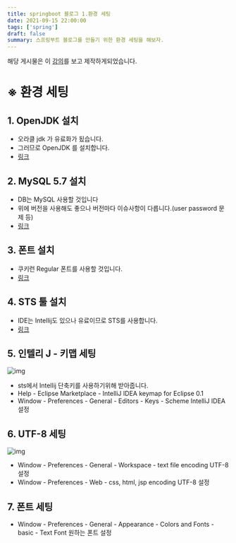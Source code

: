 ```yaml
---
title: springboot 블로그 1.환경 세팅
date: 2021-09-15 22:00:00
tags: ['spring']
draft: false
summary: 스프링부트 블로그를 만들기 위한 환경 세팅을 해보자.
---
```


해당 게시물은 이 [강의](https://edu.goorm.io/lecture/24605/스프링부트-나만의-블로그-만들기)를 보고 제작하게되었습니다.

# ※ 환경 세팅

## 1. OpenJDK 설치

- 오라클 jdk 가 유료화가 됬습니다.
- 그러므로 OpenJDK 를 설치합니다.
- [링크](https://openjdk.java.net/)

## 2. MySQL 5.7 설치

- DB는 MySQL 사용할 것입니다
- 위에 버전을 사용해도 좋으나 버전마다 이슈사항이 다릅니다.(user password 문제 등)
- [링크](https://dev.mysql.com/downloads/windows/installer/5.7.html)

## 3. 폰트 설치

- 쿠키런 Regular 폰트를 사용할 것입니다.
- [링크](https://www.cookierunfont.com/#section7)

## 4. STS 툴 설치

- IDE는 Intellij도 있으나 유료이므로 STS를 사용합니다.
- [링크](https://spring.io/tools)

## 5. 인텔리 J - 키맵 세팅

![img](/static/images/spring/blog/keymap.PNG)

- sts에서 Intellij 단축키를 사용하기위해 받아줍니다.
- Help - Eclipse Marketplace - IntelliJ IDEA keymap for Eclipse 0.1
- Window - Preferences - General - Editors - Keys - Scheme IntelliJ IDEA 설정

## 6. UTF-8 세팅

![img](/static/images/spring/blog/keymap.PNG)

- Window - Preferences - General - Workspace - text file encoding UTF-8 설정
- Window - Preferences - Web - css, html, jsp encoding UTF-8 설정

## 7. 폰트 세팅

- Window - Preferences - General - Appearance - Colors and Fonts - basic - Text Font 원하는 폰트 설정
